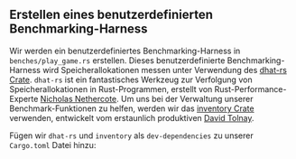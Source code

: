 
## Erstellen eines benutzerdefinierten Benchmarking-Harness

Wir werden ein benutzerdefiniertes Benchmarking-Harness in `benches/play_game.rs` erstellen.
Dieses benutzerdefinierte Benchmarking-Harness wird Speicherallokationen messen
unter Verwendung des [dhat-rs Crate][crates dhat].
`dhat-rs` ist ein fantastisches Werkzeug zur Verfolgung von Speicherallokationen in Rust-Programmen,
erstellt von Rust-Performance-Experte [Nicholas Nethercote][github nnethercote].
Um uns bei der Verwaltung unserer Benchmark-Funktionen zu helfen,
werden wir das [inventory Crate][crates inventory]
verwenden, entwickelt vom erstaunlich produktiven [David Tolnay][github dtolnay].

Fügen wir `dhat-rs` und `inventory` als `dev-dependencies` zu unserer `Cargo.toml` Datei hinzu:

<CargoTomlDevDependencies />

[crates dhat]: https://docs.rs/dhat/latest/dhat/
[github nnethercote]: https://github.com/nnethercote
[crates inventory]: https://crates.io/crates/inventory
[github dtolnay]: https://github.com/dtolnay
